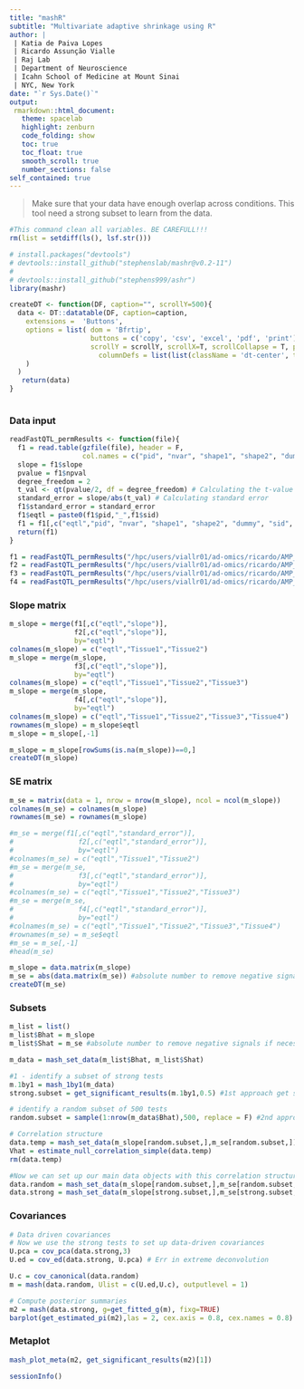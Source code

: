 ```yaml
---
title: "mashR"
subtitle: "Multivariate adaptive shrinkage using R"
author: |
 | Katia de Paiva Lopes
 | Ricardo Assunção Vialle 
 | Raj Lab
 | Department of Neuroscience
 | Icahn School of Medicine at Mount Sinai
 | NYC, New York
date: "`r Sys.Date()`"
output:
 rmarkdown::html_document:
   theme: spacelab
   highlight: zenburn
   code_folding: show
   toc: true
   toc_float: true
   smooth_scroll: true
   number_sections: false
self_contained: true
---
```


> Make sure that your data have enough overlap across conditions. This tool need a strong subset to learn from the data. 

```r
#This command clean all variables. BE CAREFULL!!! 
rm(list = setdiff(ls(), lsf.str()))
```

```r

# install.packages("devtools")
# devtools::install_github("stephenslab/mashr@v0.2-11")
# 
# devtools::install_github("stephens999/ashr")
library(mashr)
```

```r
createDT <- function(DF, caption="", scrollY=500){
  data <- DT::datatable(DF, caption=caption,
    extensions =  'Buttons',
    options = list( dom = 'Bfrtip', 
                    buttons = c('copy', 'csv', 'excel', 'pdf', 'print'), 
                    scrollY = scrollY, scrollX=T, scrollCollapse = T, paging = F,  
                      columnDefs = list(list(className = 'dt-center', targets = "_all"))
    )
  ) 
   return(data)
}
 
```

### Data input 

```r

readFastQTL_permResults <- function(file){
  f1 = read.table(gzfile(file), header = F, 
                  col.names = c("pid", "nvar", "shape1", "shape2", "dummy", "sid", "dist", "npval", "slope", "ppval", "bpval"))
  slope = f1$slope
  pvalue = f1$npval
  degree_freedom = 2
  t_val <- qt(pvalue/2, df = degree_freedom) # Calculating the t-value using quantile function
  standard_error = slope/abs(t_val) # Calculating standard error
  f1$standard_error = standard_error
  f1$eqtl = paste0(f1$pid,"_",f1$sid)
  f1 = f1[,c("eqtl","pid", "nvar", "shape1", "shape2", "dummy", "sid", "dist", "npval", "slope", "ppval", "bpval","standard_error")]
  return(f1)
}

f1 = readFastQTL_permResults("/hpc/users/viallr01/ad-omics/ricardo/AMP_AD/MSBB/BM10_SVeQTL/FinalResults_fastQTL.gz")
f2 = readFastQTL_permResults("/hpc/users/viallr01/ad-omics/ricardo/AMP_AD/MSBB/BM22_SVeQTL/FinalResults_fastQTL.gz")
f3 = readFastQTL_permResults("/hpc/users/viallr01/ad-omics/ricardo/AMP_AD/MSBB/BM36_SVeQTL/FinalResults_fastQTL.gz")
f4 = readFastQTL_permResults("/hpc/users/viallr01/ad-omics/ricardo/AMP_AD/MSBB/BM44_SVeQTL/FinalResults_fastQTL.gz")
```

### Slope matrix 

```r
m_slope = merge(f1[,c("eqtl","slope")],
                f2[,c("eqtl","slope")],
                by="eqtl")
colnames(m_slope) = c("eqtl","Tissue1","Tissue2")
m_slope = merge(m_slope,
                f3[,c("eqtl","slope")],
                by="eqtl")
colnames(m_slope) = c("eqtl","Tissue1","Tissue2","Tissue3")
m_slope = merge(m_slope,
                f4[,c("eqtl","slope")],
                by="eqtl")
colnames(m_slope) = c("eqtl","Tissue1","Tissue2","Tissue3","Tissue4")
rownames(m_slope) = m_slope$eqtl
m_slope = m_slope[,-1]

m_slope = m_slope[rowSums(is.na(m_slope))==0,]
createDT(m_slope)
```

### SE matrix

```r
m_se = matrix(data = 1, nrow = nrow(m_slope), ncol = ncol(m_slope))
colnames(m_se) = colnames(m_slope)
rownames(m_se) = rownames(m_slope)

#m_se = merge(f1[,c("eqtl","standard_error")],
#                f2[,c("eqtl","standard_error")],
#                by="eqtl")
#colnames(m_se) = c("eqtl","Tissue1","Tissue2")
#m_se = merge(m_se,
#                f3[,c("eqtl","standard_error")],
#                by="eqtl")
#colnames(m_se) = c("eqtl","Tissue1","Tissue2","Tissue3")
#m_se = merge(m_se,
#                f4[,c("eqtl","standard_error")],
#                by="eqtl")
#colnames(m_se) = c("eqtl","Tissue1","Tissue2","Tissue3","Tissue4")
#rownames(m_se) = m_se$eqtl
#m_se = m_se[,-1]
#head(m_se)

m_slope = data.matrix(m_slope)
m_se = abs(data.matrix(m_se)) #absolute number to remove negative signals if necessary
createDT(m_se)
```

### Subsets 

```r
m_list = list()
m_list$Bhat = m_slope
m_list$Shat = m_se #absolute number to remove negative signals if necessary 

m_data = mash_set_data(m_list$Bhat, m_list$Shat)

#1 - identify a subset of strong tests
m.1by1 = mash_1by1(m_data) 
strong.subset = get_significant_results(m.1by1,0.5) #1st approach get significant eQTLs - 0.5

# identify a random subset of 500 tests
random.subset = sample(1:nrow(m_data$Bhat),500, replace = F) #2nd approach

# Correlation structure 
data.temp = mash_set_data(m_slope[random.subset,],m_se[random.subset,])
Vhat = estimate_null_correlation_simple(data.temp)
rm(data.temp)

#Now we can set up our main data objects with this correlation structure in place:
data.random = mash_set_data(m_slope[random.subset,],m_se[random.subset,],V=Vhat)
data.strong = mash_set_data(m_slope[strong.subset,],m_se[strong.subset,], V=Vhat)
```

### Covariances 

```r
# Data driven covariances 
# Now we use the strong tests to set up data-driven covariances
U.pca = cov_pca(data.strong,3)
U.ed = cov_ed(data.strong, U.pca) # Err in extreme deconvolution 

U.c = cov_canonical(data.random)
m = mash(data.random, Ulist = c(U.ed,U.c), outputlevel = 1)
```

```r
# Compute posterior summaries
m2 = mash(data.strong, g=get_fitted_g(m), fixg=TRUE) 
barplot(get_estimated_pi(m2),las = 2, cex.axis = 0.8, cex.names = 0.8)
```

### Metaplot 

```r
mash_plot_meta(m2, get_significant_results(m2)[1])
```

```r
sessionInfo()
```



